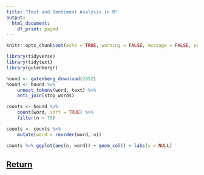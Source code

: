 ```yaml
---
title: "Text and Sentiment Analysis in R"
output:
  html_document:
    df_print: paged
---
```


```r
knitr::opts_chunk$set(echo = TRUE, warning = FALSE, message = FALSE, error = FALSE)
```

```r
library(tidyverse)
library(tidytext)
library(gutenbergr)

hound <- gutenberg_download(2852)
hound <- hound %>%
    unnest_tokens(word, text) %>%
    anti_join(stop_words)

counts <- hound %>%
    count(word, sort = TRUE) %>%
    filter(n > 75)

counts <- counts %>%
    mutate(word = reorder(word, n))

counts %>% ggplot(aes(n, word)) + geom_col() + labs(y = NULL)
```

## [Return](tokenising.html)

